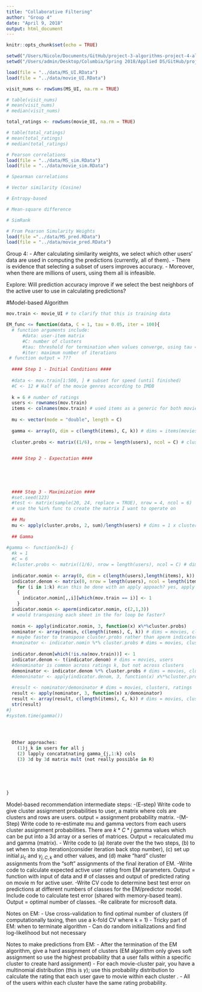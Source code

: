 ```yaml
---
title: "Collaborative Filtering"
author: "Group 4"
date: "April 9, 2018"
output: html_document
---
```


```r
knitr::opts_chunk$set(echo = TRUE)
```

```r
setwd("/Users/Nicole/Documents/GitHub/project-3-algorithms-project-4-algorithms-group-4/doc")
setwd("/Users/admin/Desktop/Columbia/Spring 2018/Applied DS/GitHub/project-3-algorithms-project-4-algorithms-group-4/doc")

load(file = "../data/MS_UI.RData")
load(file = "../data/movie_UI.RData")
```

```r
visit_nums <- rowSums(MS_UI, na.rm = TRUE)

# table(visit_nums)
# mean(visit_nums)
# median(visit_nums)

total_ratings <- rowSums(movie_UI, na.rm = TRUE)

# table(total_ratings)
# mean(total_ratings)
# median(total_ratings)
```


```r
# Pearson correlations
load(file = "../data/MS_sim.RData")
load(file = "../data/movie_sim.RData")

# Spearman correlations

# Vector similarity (Cosine)

# Entropy-based

# Mean-square difference

# SimRank

```

```r
# From Pearson Simularity Weights
load(file ="../data/MS_pred.RData")
load(file = "../data/movie_pred.RData")
```

Group 4:
- After calculating similarity weights, we select which other users' data are used in computing the predictions (currently, all of them).
- There is evidence that selecting a subset of users improves accuracy. 
- Moreover, when there are millions of users, using them all is infeasible. 

Explore: Will prediction accuracy improve if we select the best neighbors of the active user to use in calculating predictions?


#Model-based Algorithm
```r

mov.train <- movie_UI # to clarify that this is training data

EM_func <= function(data, C = 1, tau = 0.05, iter = 100){ 
  # function arguments include:
      #data: user-item matrix
      #C: number of clusters
      #tau: threshold for termination when values converge, using tau = 0.05 from previous year's code but no particular understanding
      #iter: maximum number of iterations
 # function output = ???
  
  #### Step 1 - Initial Conditions ####
 
  #data <- mov.train[1:500, ] # subset for speed (until finished)
  #C <- 12 # Half of the movie genres according to IMDB
  
  k = 6 # number of ratings
  users <- rownames(mov.train)
  items <- colnames(mov.train) # used items as a generic for both movies and vroots
  
  mu <- vector(mode = "double", length = C)
  
  gamma <- array(0, dim = c(length(items), C, k)) # dims = items(movies), clusters, ratings
  
  cluster.probs <- matrix((1/6), nrow = length(users), ncol = C) # cluster assignment matrix

  
  #### Step 2 - Expectation ####
  
  
  

  
  #### Step 3 - Maximization ####
  #set.seed(123)
  #test <- matrix(sample(20, 24, replace = TRUE), nrow = 4, ncol = 6)
  # use the %in% func to create the matrix I want to operate on
 
  ## Mu 
  mu <- apply(cluster.probs, 2, sum)/length(users) # dims = 1 x clusters
  
  ## Gamma
  
#gamma <- function(k=1) {
  #k = 1
  #C = 6
  #cluster.probs <- matrix((1/6), nrow = length(users), ncol = C) # dims = users, clusters
  
  indicator.nomin <- array(0, dim = c(length(users),length(items), k))
  indicator.denom <- matrix(0, nrow = length(users), ncol = length(items))
    for (i in 1:k) #can this be done with an apply appoach? yes, apply and margin = 3?
    {
      indicator.nomin[,,i][which(mov.train == i)] <- 1 
    }
  indicator.nomin <- aperm(indicator.nomin, c(2,1,3)) 
  # would transposing each sheet in the for loop be faster?
   
  nomin <- apply(indicator.nomin, 3, function(x) x%*%cluster.probs)
  nominator <- array(nomin, c(length(items), C, k)) # dims = movies, clusters, ratings
  # maybe faster to transpose cluster.probs rather than aperm indicator.nomin
  #nominator <- indicator.nomin %*% cluster.probs # dims = movies, clusters, ratings 
  
  indicator.denom[which(!is.na(mov.train))] <- 1
  indicator.denom <- t(indicator.denom) # dims = movies, users  
  #denominator is common across ratings k, but not across clusters
  demoninator <- indicator.denom %*% cluster.probs # dims = movies, clusters
  #demoninator <- apply(indicator.denom, 3, function(x) x%*%cluster.probs)
  
  #result <- nominator/demoninator # dims = movies, clusters, ratings
  result <- apply(nominator, 3, function(x) x/demoninator)
  result <- array(result, c(length(items), C, k)) # dims = movies, clusters, ratings
  str(result)
#}
#system.time(gamma())
  



  Other approaches: 
    (1)j_k in users for all j
    (2) lapply concatatnating gamma_{j,1:k} cols
    (3) 3d by 3d matrix mult (not really possible in R)
  
  
  
  
    
}


```


Model-based recommendation intermediate steps:
-(E-step) Write code to give cluster assignment probabilities to user, a matrix where cols are clusters and rows are users. output = assignment probability matrix.
-(M- Step) Write code to re-estimate mu and gamma vectors from each users cluster assignment probabilities. There are $k*C*j$ gamma values which can be put into a 3d array or a series of matrices. Output = recalculated mu and gamma (matrix).
- Write code to (a) iterate over the the two steps, (b) to set when to stop iteration(consider iteration back stop number), (c) set up initial $\mu_c$ and $\gamma_{j,C,k}$ and other values, and (d) make "hard" cluster assignments from the "soft" assignments of the final iteration of EM.
-Write code to calculate expected active user rating from EM parameters. Output = function with input of data and # of classes and output of predicted rating on movie m for active user.
-Write CV code to determine best test error on predictions at different numbers of classes for the EM/predictor model. Include code to calculate test error (shared with memory-based team). Output = optimal number of classes. 
-Re calibrate for microsoft data.


Notes on EM: 
- Use cross-validation to find optimal number of clusters (if computationally taxing, then use a k-fold CV where k = 1)
- Tricky part of EM: when to terminate algorithm
- Can do random initializations and find log-likelihood but not necessary

Notes to make predictions from EM: 
- After the termination of the EM algorithm, give a hard assignment of clusters (EM algorithm only gives soft assignment so use the highest probability that a user falls within a specific cluster to create hard assignment)
- For each movie-cluster pair, you have a multinomial distribution (this is $\gamma$); use this probability distribution to calculate the rating that each user \textit{a} gave to movie \textit{m} within each cluster \textit{c}. 
- All of the users within each cluster have the same rating probability. 
